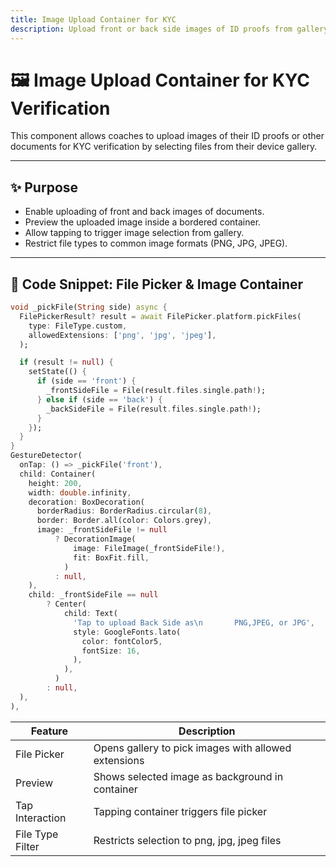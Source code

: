 ```yaml
---
title: Image Upload Container for KYC
description: Upload front or back side images of ID proofs from gallery using FilePicker
---
```


# 🖼️ Image Upload Container for KYC Verification

This component allows coaches to upload images of their ID proofs or other documents for KYC verification by selecting files from their device gallery.

---

## ✨ Purpose

- Enable uploading of front and back images of documents.
- Preview the uploaded image inside a bordered container.
- Allow tapping to trigger image selection from gallery.
- Restrict file types to common image formats (PNG, JPG, JPEG).

---

## 🧱 Code Snippet: File Picker & Image Container

```dart
void _pickFile(String side) async {
  FilePickerResult? result = await FilePicker.platform.pickFiles(
    type: FileType.custom,
    allowedExtensions: ['png', 'jpg', 'jpeg'],
  );

  if (result != null) {
    setState(() {
      if (side == 'front') {
        _frontSideFile = File(result.files.single.path!);
      } else if (side == 'back') {
        _backSideFile = File(result.files.single.path!);
      }
    });
  }
}
GestureDetector(
  onTap: () => _pickFile('front'),
  child: Container(
    height: 200,
    width: double.infinity,
    decoration: BoxDecoration(
      borderRadius: BorderRadius.circular(8),
      border: Border.all(color: Colors.grey),
      image: _frontSideFile != null
          ? DecorationImage(
              image: FileImage(_frontSideFile!),
              fit: BoxFit.fill,
            )
          : null,
    ),
    child: _frontSideFile == null
        ? Center(
            child: Text(
              'Tap to upload Back Side as\n       PNG,JPEG, or JPG',
              style: GoogleFonts.lato(
                color: fontColor5,
                fontSize: 16,
              ),
            ),
          )
        : null,
  ),
),
```

| Feature          | Description                                          |
| ---------------- | ---------------------------------------------------- |
| File Picker      | Opens gallery to pick images with allowed extensions |
| Preview          | Shows selected image as background in container      |
| Tap Interaction  | Tapping container triggers file picker               |
| File Type Filter | Restricts selection to png, jpg, jpeg files          |
